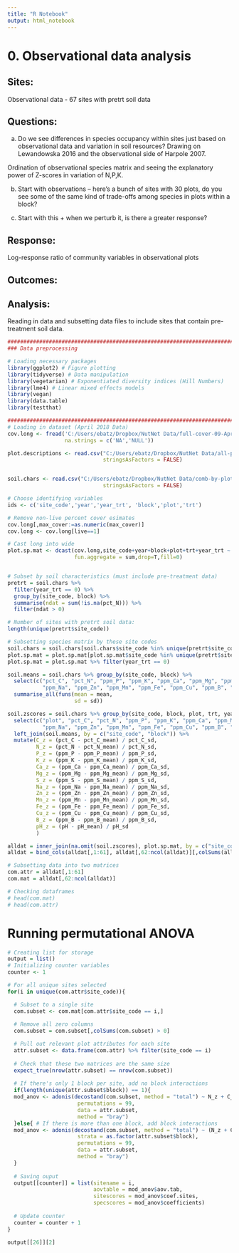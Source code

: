 ```yaml
---
title: "R Notebook"
output: html_notebook
---
```


# 0. Observational data analysis

## Sites: 

Observational data - 67 sites with pretrt soil data



## Questions:
a. 	Do we see differences in species occupancy within sites just based on observational data and variation in soil resources? Drawing on Lewandowska 2016 and the observational side of Harpole 2007.

Ordination of observational species matrix and seeing the explanatory power of Z-scores in variation of N,P,K.

b.	Start with observations – here’s a bunch of sites with 30 plots, do you see some of the same kind of trade-offs among species in plots within a block?

c. 	Start with this + when we perturb it, is there a greater response?

## Response:

Log-response ratio of community variables in observational plots

## Outcomes:


## Analysis:

Reading in data and subsetting data files to include sites that contain pre-treatment soil data.

```r
################################################################################
### Data preprocessing

# Loading necessary packages
library(ggplot2) # Figure plotting
library(tidyverse) # Data manipulation
library(vegetarian) # Exponentiated diversity indices (Hill Numbers)
library(lme4) # Linear mixed effects models
library(vegan)
library(data.table)
library(testthat)

################################################################################
# Loading in dataset (April 2018 Data)
cov.long <- fread('C:/Users/ebatz/Dropbox/NutNet Data/full-cover-09-April-2018.csv',
                  na.strings = c('NA','NULL'))

plot.descriptions <- read.csv("C:/Users/ebatz/Dropbox/NutNet Data/all-plot-descriptions-1-December-2017.csv",
                              stringsAsFactors = FALSE)


soil.chars <- read.csv("C:/Users/ebatz/Dropbox/NutNet Data/comb-by-plot-clim-soil-diversity-09-Apr-2018.csv",
                              stringsAsFactors = FALSE)

# Choose identifying variables
ids <- c('site_code','year','year_trt', 'block','plot','trt')

# Remove non-live percent cover esimates
cov.long[,max_cover:=as.numeric(max_cover)] 
cov.long <- cov.long[live==1]

# Cast long into wide
plot.sp.mat <- dcast(cov.long,site_code+year+block+plot+trt+year_trt ~ Taxon,value.var='max_cover', 
                     fun.aggregate = sum,drop=T,fill=0)


# Subset by soil characteristics (must include pre-treatment data)
pretrt = soil.chars %>%   
  filter(year_trt == 0) %>%
  group_by(site_code, block) %>%
  summarise(ndat = sum(!is.na(pct_N))) %>%
  filter(ndat > 0)

# Number of sites with pretrt soil data:
length(unique(pretrt$site_code))

# Subsetting species matrix by these site codes
soil.chars = soil.chars[soil.chars$site_code %in% unique(pretrt$site_code), ] %>% filter(year_trt == 0)
plot.sp.mat = plot.sp.mat[plot.sp.mat$site_code %in% unique(pretrt$site_code), ]
plot.sp.mat = plot.sp.mat %>% filter(year_trt == 0)

soil.means = soil.chars %>% group_by(site_code, block) %>% 
  select(c("pct_C", "pct_N", "ppm_P", "ppm_K", "ppm_Ca", "ppm_Mg", "ppm_S", 
           "ppm_Na", "ppm_Zn", "ppm_Mn", "ppm_Fe", "ppm_Cu", "ppm_B", "pH")) %>%
  summarise_all(funs(mean = mean,
                     sd = sd))

soil.zscores = soil.chars %>% group_by(site_code, block, plot, trt, year, year_trt) %>% 
  select(c("plot", "pct_C", "pct_N", "ppm_P", "ppm_K", "ppm_Ca", "ppm_Mg", "ppm_S", 
           "ppm_Na", "ppm_Zn", "ppm_Mn", "ppm_Fe", "ppm_Cu", "ppm_B", "pH")) %>%
  left_join(soil.means, by = c("site_code", "block")) %>%
  mutate(C_z = (pct_C - pct_C_mean) / pct_C_sd,
         N_z = (pct_N - pct_N_mean) / pct_N_sd,
         P_z = (ppm_P - ppm_P_mean) / ppm_P_sd,
         K_z = (ppm_K - ppm_K_mean) / ppm_K_sd,
         Ca_z = (ppm_Ca - ppm_Ca_mean) / ppm_Ca_sd,
         Mg_z = (ppm_Mg - ppm_Mg_mean) / ppm_Mg_sd,
         S_z = (ppm_S - ppm_S_mean) / ppm_S_sd,
         Na_z = (ppm_Na - ppm_Na_mean) / ppm_Na_sd,
         Zn_z = (ppm_Zn - ppm_Zn_mean) / ppm_Zn_sd,
         Mn_z = (ppm_Mn - ppm_Mn_mean) / ppm_Mn_sd,
         Fe_z = (ppm_Fe - ppm_Fe_mean) / ppm_Fe_sd,
         Cu_z = (ppm_Cu - ppm_Cu_mean) / ppm_Cu_sd,
         B_z = (ppm_B - ppm_B_mean) / ppm_B_sd,
         pH_z = (pH - pH_mean) / pH_sd
         )

alldat = inner_join(na.omit(soil.zscores), plot.sp.mat, by = c("site_code", "block", "plot", "year", "trt", "year_trt"))
alldat = bind_cols(alldat[,1:61], alldat[,62:ncol(alldat)][,colSums(alldat[,62:ncol(alldat)]) > 0])

# Subsetting data into two matrices
com.attr = alldat[,1:61]
com.mat = alldat[,62:ncol(alldat)]

# Checking dataframes
# head(com.mat)
# head(com.attr)
```

# Running permutational ANOVA

```r

# Creating list for storage
output = list()
# Initializing counter variables
counter <- 1

# For all unique sites selected
for(i in unique(com.attr$site_code)){

  # Subset to a single site
  com.subset <- com.mat[com.attr$site_code == i,]
  
  # Remove all zero columns
  com.subset = com.subset[,colSums(com.subset) > 0]

  # Pull out relevant plot attributes for each site
  attr.subset <- data.frame(com.attr) %>% filter(site_code == i)
  
  # Check that these two matrices are the same size
  expect_true(nrow(attr.subset) == nrow(com.subset))
  
  # If there's only 1 block per site, add no block interactions
  if(length(unique(attr.subset$block)) == 1){ 
  mod_anov <- adonis(decostand(com.subset, method = "total") ~ N_z + C_z + P_z + K_z, 
                      permutations = 99,
                      data = attr.subset,
                      method = "bray")
  }else{ # If there is more than one block, add block interactions
  mod_anov <- adonis(decostand(com.subset, method = "total") ~ (N_z + C_z + P_z + K_z) * as.factor(block), 
                      strata = as.factor(attr.subset$block), 
                      permutations = 99,
                      data = attr.subset,
                      method = "bray")
  }
  
  # Saving ouput
  output[[counter]] = list(sitename = i,
                           aovtable = mod_anov$aov.tab,
                           sitescores = mod_anov$coef.sites,
                           specscores = mod_anov$coefficients)
  
  # Update counter
  counter = counter + 1
}

output[[26]][2]
```



 